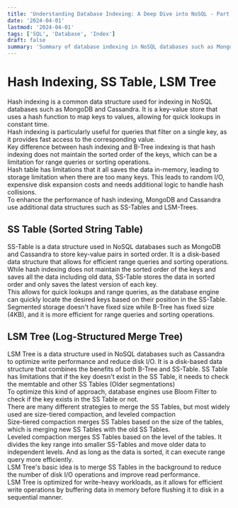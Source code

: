 ```yaml
---
title: 'Understanding Database Indexing: A Deep Dive into NoSQL - Part 2'
date: '2024-04-01'
lastmod: '2024-04-01'
tags: ['SQL', 'Database', 'Index']
draft: false
summary: 'Summary of database indexing in NoSQL databases such as MongoDB and Cassandra. Discusses the differences between NoSQL and SQL indexing, and how indexing is implemented in MongoDB and Cassandra.'
---
```


# Hash Indexing, SS Table, LSM Tree

Hash indexing is a common data structure used for indexing in NoSQL databases such as MongoDB and Cassandra. It is a key-value store that uses a hash function to map keys to values, allowing for quick lookups in constant time.<br/>
Hash indexing is particularly useful for queries that filter on a single key, as it provides fast access to the corresponding value.<br/>
Key difference between hash indexing and B-Tree indexing is that hash indexing does not maintain the sorted order of the keys, which can be a limitation for range queries or sorting operations.<br/>
Hash table has limitations that it all saves the data in-memory, leading to storage limitation when there are too many keys. This leads to random I/O, expensive disk expansion costs and needs additional logic to handle hash collisions.<br/>
To enhance the performance of hash indexing, MongoDB and Cassandra use additional data structures such as SS-Tables and LSM-Trees.

## SS Table (Sorted String Table)

SS-Table is a data structure used in NoSQL databases such as MongoDB and Cassandra to store key-value pairs in sorted order. It is a disk-based data structure that allows for efficient range queries and sorting operations.
While hash indexing does not maintain the sorted order of the keys and saves all the data including old data, SS-Table stores the data in sorted order and only saves the latest version of each key. <br/>
This allows for quick lookups and range queries, as the database engine can quickly locate the desired keys based on their position in the SS-Table.
Segmented storage doesn't have fixed size while B-Tree has fixed size (4KB), and it is more efficient for range queries and sorting operations. <br/>

## LSM Tree (Log-Structured Merge Tree)

LSM Tree is a data structure used in NoSQL databases such as Cassandra to optimize write performance and reduce disk I/O. It is a disk-based data structure that combines the benefits of both B-Tree and SS-Table.
SS Table has limitations that if the key doesn't exist in the SS Table, it needs to check the memtable and other SS Tables (Older segmentations)<br/>
To optimize this kind of approach, database engines use Bloom Filter to check if the key exists in the SS Table or not.<br/>
There are many different strategies to merge the SS Tables, but most widely used are size-tiered compaction, and leveled compaction<br/>
Size-tiered compaction merges SS Tables based on the size of the tables, which is merging new SS Tables with the old SS Tables.<br/>
Leveled compaction merges SS Tables based on the level of the tables. It divides the key range into smaller SS-Tables and move older data to independent levels. And as long as
the data is sorted, it can execute range query more efficiently.<br/>
LSM Tree's basic idea is to merge SS Tables in the background to reduce the number of disk I/O operations and improve read performance.<br/>
LSM Tree is optimized for write-heavy workloads, as it allows for efficient write operations by buffering data in memory before flushing it to disk in a sequential manner.<br/>
